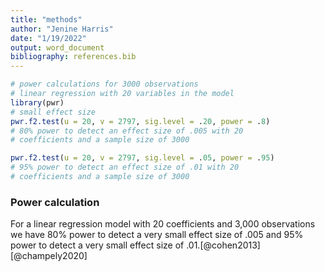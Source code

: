 ```yaml
---
title: "methods"
author: "Jenine Harris"
date: "1/19/2022"
output: word_document
bibliography: references.bib
---
```


```r
# power calculations for 3000 observations
# linear regression with 20 variables in the model
library(pwr)
# small effect size
pwr.f2.test(u = 20, v = 2797, sig.level = .20, power = .8)
# 80% power to detect an effect size of .005 with 20
# coefficients and a sample size of 3000

pwr.f2.test(u = 20, v = 2797, sig.level = .05, power = .95)
# 95% power to detect an effect size of .01 with 20
# coefficients and a sample size of 3000
```

### Power calculation

For a linear regression model with 20 coefficients and 3,000 observations we have 80% power to detect a very small effect size of .005 and 95% power to detect a very small effect size of .01.[@cohen2013][@champely2020]
